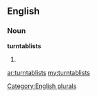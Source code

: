 ==English==

===Noun===
'''turntablists'''

# {{plural of|[[turntablist]]}}

[[Category:English plurals]]

[[ar:turntablists]]
[[my:turntablists]]